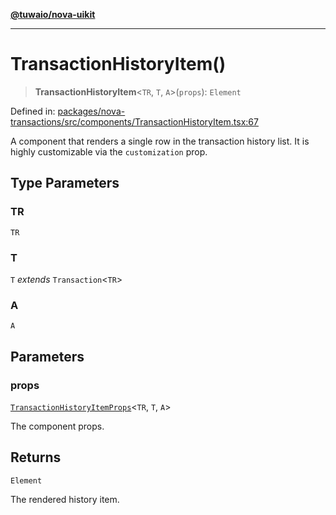 [**@tuwaio/nova-uikit**](../../../README.md)

***

# TransactionHistoryItem()

> **TransactionHistoryItem**\<`TR`, `T`, `A`\>(`props`): `Element`

Defined in: [packages/nova-transactions/src/components/TransactionHistoryItem.tsx:67](https://github.com/TuwaIO/nova-uikit/blob/b72145a1f64f5b4f5f0fedbaf7f0792427229acd/packages/nova-transactions/src/components/TransactionHistoryItem.tsx#L67)

A component that renders a single row in the transaction history list.
It is highly customizable via the `customization` prop.

## Type Parameters

### TR

`TR`

### T

`T` *extends* `Transaction`\<`TR`\>

### A

`A`

## Parameters

### props

[`TransactionHistoryItemProps`](../type-aliases/TransactionHistoryItemProps.md)\<`TR`, `T`, `A`\>

The component props.

## Returns

`Element`

The rendered history item.
